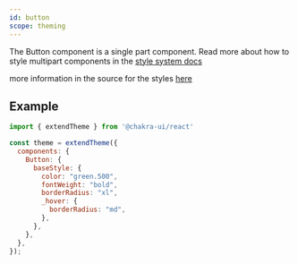 ```yaml
---
id: button
scope: theming
---
```


The Button component is a single part component. Read more about how to style
multipart components in the
[style system docs](docs/styled-system/component-style#styling-single-part-components)

more information in the source for the styles
[here](https://github.com/chakra-ui/chakra-ui/blob/main/packages/components/theme/src/components/button.ts)

## Example

```jsx live=false
import { extendTheme } from '@chakra-ui/react'

const theme = extendTheme({
  components: {
    Button: {
      baseStyle: {
        color: "green.500",
        fontWeight: "bold",
        borderRadius: "xl",
        _hover: {
          borderRadius: "md",
        },
      },
    },
  },
});
```
